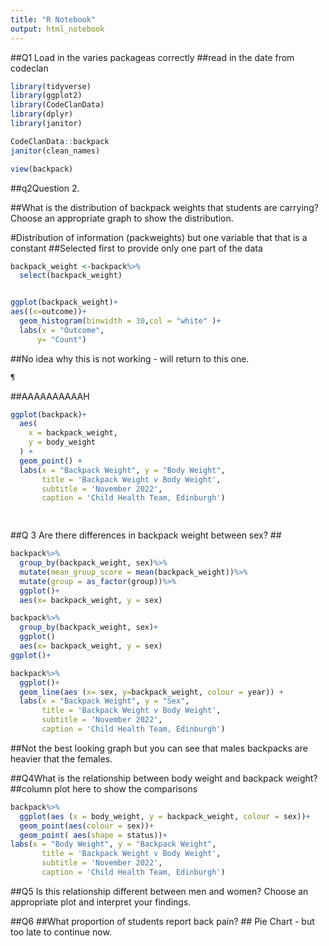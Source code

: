 ```yaml
---
title: "R Notebook"
output: html_notebook
---
```


##Q1 Load in the varies packageas correctly
##read in the date from codeclan
```r
library(tidyverse)
library(ggplot2)
library(CodeClanData)
library(dplyr)
library(janitor)
```

```r
CodeClanData::backpack
janitor(clean_names)
```

```r
view(backpack)
```

##q2Question 2.

##What is the distribution of backpack weights that students are carrying? Choose an appropriate graph to show the distribution.

#Distribution of information (packweights) but one variable that that is a constant
##Selected first to provide only one part of the data
 
```r

backpack_weight <-backpack%>%
  select(backpack_weight)

```

```r
```


```r
ggplot(backpack_weight)+
aes((x=outcome))+
  geom_histogram(binwidth = 30,col = "white" )+
  labs(x = "Outcome",
      y= "Count")
```
##No idea why this is not working - will return to this one.

```r
¶
```
##AAAAAAAAAAH

```r
ggplot(backpack)+
  aes(
    x = backpack_weight,
    y = body_weight
  ) +
  geom_point() + 
  labs(x = "Backpack Weight", y = "Body Weight",
       title = 'Backpack Weight v Body Weight',
       subtitle = 'November 2022',
       caption = 'Child Health Team, Edinburgh')

  
```


##Q 3 Are there differences in backpack weight between sex?
##
```r
backpack%>%
  group_by(backpack_weight, sex)%>%
  mutate(mean_group_score = mean(backpack_weight))%>%
  mutate(group = as_factor(group))%>%
  ggplot()+
  aes(x= backpack_weight, y = sex)
```

```r
backpack%>%
  group_by(backpack_weight, sex)+
  ggplot()
  aes(x= backpack_weight, y = sex)
ggplot()+
```



```r
backpack%>%
  ggplot()+
  geom_line(aes (x= sex, y=backpack_weight, colour = year)) +
  labs(x = "Backpack Weight", y = "Sex",
       title = 'Backpack Weight v Body Weight',
       subtitle = 'November 2022',
       caption = 'Child Health Team, Edinburgh')
```
##Not the best looking graph but you can see that males backpacks are heavier that the females.

##Q4What is the relationship between body weight and backpack weight?
##column plot here to show the comparisons


```r
backpack%>%
  ggplot(aes (x = body_weight, y = backpack_weight, colour = sex))+
  geom_point(aes(colour = sex))+
  geom_point( aes(shape = status))+
labs(x = "Body Weight", y = "Backpack Weight",
       title = 'Backpack Weight v Body Weight',
       subtitle = 'November 2022',
       caption = 'Child Health Team, Edinburgh')
```

##Q5 Is this relationship different between men and women? Choose an appropriate plot and interpret your findings.

##Q6
##What proportion of students report back pain?
##  Pie Chart - but too late to continue now.








